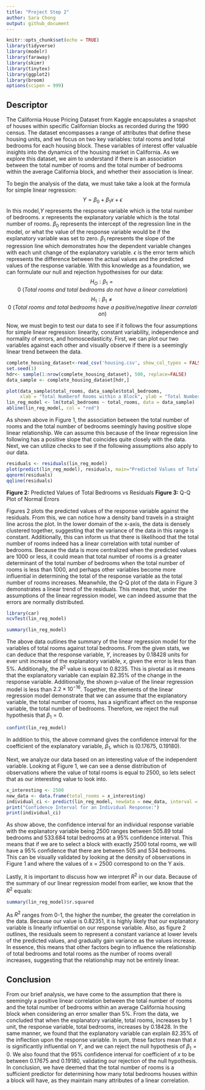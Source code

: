 ```yaml
---
title: "Project Step 2"
author: Sara Chong
output: github_document
---
```


```r
knitr::opts_chunk$set(echo = TRUE)
library(tidyverse)
library(modelr)
library(faraway)
library(skimr)
library(tinytex)
library(ggplot2)
library(broom)
options(scipen = 999)
```

## Descriptor  

The California House Pricing Dataset from Kaggle encapsulates a snapshot of houses within specific Californian blocks as recorded during the 1990 census. The dataset encompasses a range of attributes that define these housing units, and we focus on two key variables: total rooms and total bedrooms for each housing block. These variables of interest offer valuable insights into the dynamics of the housing market in California. As we explore this dataset, we aim to understand if there is an association between the total number of rooms and the total number of bedrooms within the average California block, and whether their association is linear.

To begin the analysis of the data, we must take take a look at the formula for simple linear regression: $$Y = \beta_0 + \beta_1x + \epsilon$$ In this model,$Y$ represents the response variable which is the total number of bedrooms. $x$ represents the explanatory variable which is the total number of rooms. $\beta_0$ represents the intercept of the regression line in the model, or what the value of the response variable would be if the explanatory variable was set to zero. $\beta_1$ represents the slope of the regression line which demonstrates how the dependent variable changes with each unit change of the explanatory variable. $\epsilon$ is the error term which represents the difference between the actual values and the predicted values of the response variable. With this knowledge as a foundation, we can formulate our null and rejection hypothesises for our data:
$$H_O: \beta_1 = 0\:(Total\:rooms\:and\:total\:bedrooms\:do\:not\:have\:a\:linear\:correlation)$$
$$H_1: \beta_1 \ne 0\:(Total\:rooms\:and\:total\:bedrooms\:have\:a\:positive/negative\:linear\:correlation)$$

Now, we must begin to test our data to see if it follows the four assumptions for simple linear regression: linearity, constant variability, independence and normality of errors, and homoscedasticity. First, we can plot our two variables against each other and visually observe if there is a seemingly linear trend between the data.
\newpage

```r
complete_housing_dataset<-read_csv('housing.csv', show_col_types = FALSE)
set.seed(1)
hdr<- sample(1:nrow(complete_housing_dataset), 500, replace=FALSE)
data_sample <- complete_housing_dataset[hdr,]
```

```r
plot(data_sample$total_rooms, data_sample$total_bedrooms, 
     xlab = "Total Numberof Rooms within a Block", ylab = "Total Number of Bedrooms within a Block",main="Total Number of Rooms vs Total Number of Bedrooms")
lin_reg_model <- lm(total_bedrooms ~ total_rooms, data = data_sample)
abline(lin_reg_model, col = "red")
```
As shown above in Figure 1, the association between the total number of rooms and the total number of bedrooms seemingly having positive slope linear relationship. We can assume this because of the linear regression line following has a positive slope that coincides quite closely with the data. Next, we can utilize checks to see if the following assumptions also apply to our data.

```r
residuals <- residuals(lin_reg_model)
plot(predict(lin_reg_model), residuals, main="Predicted Values of Total Bedrooms vs Residuals", xlab="Predicted Values", ylab="Residuals")
qqnorm(residuals)
qqline(residuals)
```
**Figure 2:** Predicted Values of Total Bedrooms vs Residuals **Figure 3:** Q-Q Plot of Normal Errors
\newline

Figures 2 plots the predicted values of the response variable against the residuals. From this, we can notice how a density band travels in a straight line across the plot. In the lower domain of the x-axis, the data is densely clustered together, suggesting that the variance of the data in this range is constant. Additionally, this can inform us that there is likelihood that the total number of rooms indeed has a linear correlation with total number of bedrooms. Because the data is more centralized when the predicted values are 1000 or less, it could mean that total number of rooms is a greater determinant of the total number of bedrooms when the total number of rooms is less than 1000, and perhaps other variables become more influential in determining the total of the response variable as the total number of rooms increases. Meanwhile, the Q-Q plot of the data in Figure 3 demonstrates a linear trend of the residuals. This means that, under the assumptions of the linear regression model, we can indeed assume that the errors are normally distributed.
\newpage
```r
library(car)
ncvTest(lin_reg_model)
```

```r
summary(lin_reg_model)
```
The above data outlines the summary of the linear regression model for the variables of total rooms against total bedrooms. From the given stats, we can deduce that the response variable, $Y$, increases by 0.18428 units for ever unit increase of the explanatory variable, $x$, given the error is less than 5%. Additionally, the $R^2$ value is equal to 0.8235. This is pivotal as it means that the explanatory variable can explain 82.35% of the change in the response variable. Additionally, the shown p-value of the linear regression model is less than $2.2 \times 10^{-16}$. Together, the elements of the linear regression model demonstrate that we can assume that the explanatory variable, the total number of rooms, has a significant affect on the response variable, the total number of bedrooms. Therefore, we reject the null hypothesis that $\beta_1 = 0$.
```r
confint(lin_reg_model)
```
In addition to this, the above command gives the confidence interval for the coefficient of the explanatory variable, $\beta_1$, which is (0.17675, 0.19180).

Next, we analyze our data based on an interesting value of the independent variable. Looking at Figure 1, we can see a dense distribution of observations where the value of total rooms is equal to 2500, so lets select that as our interesting value to look into. 

```r
x_interesting <- 2500
new_data <- data.frame(total_rooms = x_interesting)
individual_ci <- predict(lin_reg_model, newdata = new_data, interval = "confidence", level = 0.95)
print("Confidence Interval for an Individual Response:")
print(individual_ci)
```
As show above, the confidence interval for an individual response variable with the explanatory variable being 2500 ranges between 505.89 total bedrooms and 533.684 total bedrooms at a 95% confidence interval. This means that if we are to select a block with exactly 2500 total rooms, we will have a 95% confidence that there are between 505 and 534 bedrooms. This can be visually validated by looking at the density of observations in Figure 1 and where the values of x = 2500 correspond to on the Y axis. 

Lastly, it is important to discuss how we interpret $R^2$ in our data. Because of the summary of our linear regression model from earlier, we know that the $R^2$ equals:
```r
summary(lin_reg_model)$r.squared
```
As $R^2$ ranges from 0-1, the higher the number, the greater the correlation in the data. Because our value is 0.82351, it is highly likely that our explanatory variable is linearly influential on our response variable. Also, as figure 2 outlines, the residuals seem to represent a constant variance at lower levels of the predicted values, and gradually gain variance as the values increase. In essence, this means that other factors begin to influence the relationship of total bedrooms and total rooms as the number of rooms overall increases, suggesting that the relationship may not be entirely linear. 

## Conclusion
From our brief analysis, we have come to the assumption that there is seemingly a positive linear correlation between the total number of rooms and the total number of bedrooms within an average California housing block when considering an error smaller than 5%. From the data, we concluded that when the explanatory variable, total rooms, increases by 1 unit, the response variable, total bedrooms, increases by 0.18428. In the same manner, we found that the explanatory variable can explain 82.35% of the inflection upon the response variable. In sum, these factors mean that $x$ is significantly influential on $Y$, and we can reject the null hypothesis of $\beta_1 = 0$. We also found that the 95% confidence interval for coefficient of $x$ to be between 0.17675 and 0.19180, validating our rejection of the null hypothesis. In conclusion, we have deemed that the total number of rooms is a sufficient predictor for determining how many total bedrooms houses within a block will have, as they maintain many attributes of a linear correlation.

